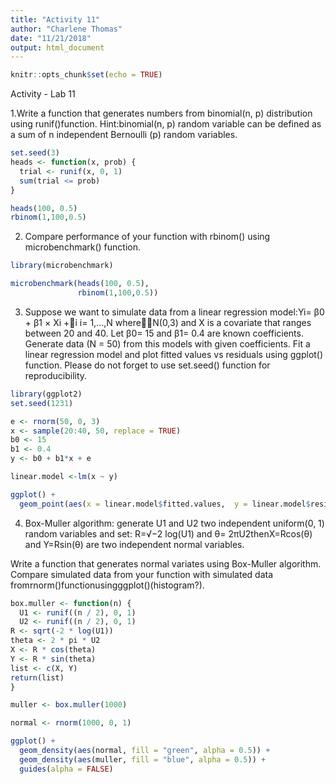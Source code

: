 ```yaml
---
title: "Activity 11"
author: "Charlene Thomas"
date: "11/21/2018"
output: html_document
---
```


```r
knitr::opts_chunk$set(echo = TRUE)
```

Activity - Lab 11

1.Write a function that generates numbers from binomial(n, p) distribution using runif()function. Hint:binomial(n, p) random variable can be defined as a sum of  n independent Bernoulli (p) random variables.

```r
set.seed(3)
heads <- function(x, prob) {
  trial <- runif(x, 0, 1)
  sum(trial <= prob)
}

heads(100, 0.5)
rbinom(1,100,0.5)

```

2. Compare performance of your function with rbinom() using microbenchmark() function.

```r
library(microbenchmark)

microbenchmark(heads(100, 0.5),
               rbinom(1,100,0.5))

```

3. Suppose we want to simulate data from a linear regression model:Yi= β0 + β1 × Xi +i i= 1,...,N where∼N(0,3) and X is a covariate that ranges between 20 and 40. Let β0= 15 and β1= 0.4 are known coefficients. Generate data (N = 50) from this models with given coefficients. Fit a linear regression model and plot fitted values vs residuals using ggplot() function. Please do not forget to use set.seed() function for reproducibility.

```r
library(ggplot2)
set.seed(1231)

e <- rnorm(50, 0, 3)
x <- sample(20:40, 50, replace = TRUE)
b0 <- 15
b1 <- 0.4
y <- b0 + b1*x + e

linear.model <-lm(x ~ y)

ggplot() + 
  geom_point(aes(x = linear.model$fitted.values,  y = linear.model$residuals))
```


4. Box-Muller algorithm: generate U1 and U2 two independent uniform(0, 1) random variables and set: R=√−2 log(U1) and θ= 2πU2thenX=Rcos(θ) and Y=Rsin(θ) are two independent normal variables.

Write a function that generates normal variates using Box-Muller algorithm. Compare simulated data from your function with simulated data fromrnorm()functionusingggplot()(histogram?).

```r
box.muller <- function(n) {
  U1 <- runif((n / 2), 0, 1)
  U2 <- runif((n / 2), 0, 1)
R <- sqrt(-2 * log(U1))
theta <- 2 * pi * U2
X <- R * cos(theta)
Y <- R * sin(theta)
list <- c(X, Y)
return(list)
}

muller <- box.muller(1000)

normal <- rnorm(1000, 0, 1)

ggplot() +
  geom_density(aes(normal, fill = "green", alpha = 0.5)) + 
  geom_density(aes(muller, fill = "blue", alpha = 0.5)) +
  guides(alpha = FALSE)

```


